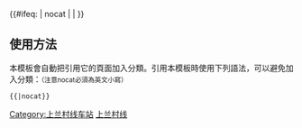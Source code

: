 {{鐵道路線|
|lua=1
| 模板名稱 = 上兰村铁路
| 名稱 = [[上兰村铁路]]
| 代表色 = 
| Logo = [[File:China Railways.svg|17px]]
| 背景顏色 = #FFFFFF
| 車站列表 = 太原站 ~ 太原东 ~ 太原北 ~ 汾河 ~ 向阳店 ~ 上兰村
}} 
<includeonly>{{#ifeq: {{{1}}} | nocat | <!--空--> | [[Category:上兰村线车站]] }}</includeonly><noinclude>

== 使用方法 ==
本模板會自動把引用它的頁面加入分類。引用本模板時使用下列語法，可以避免加入分類：<small>（注意nocat必須為英文小寫）</small>
 <nowiki>{{</nowiki>{{PAGENAME}}<nowiki>|nocat}}</nowiki>
[[Category:山西支线铁路模板|上兰村线]]
</noinclude>